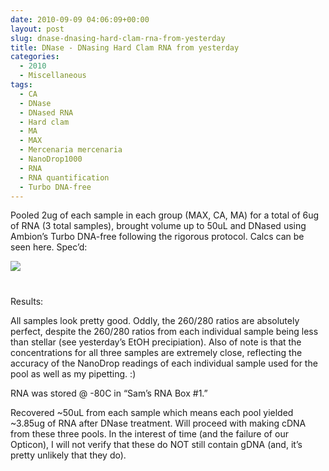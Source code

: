 ```yaml
---
date: 2010-09-09 04:06:09+00:00
layout: post
slug: dnase-dnasing-hard-clam-rna-from-yesterday
title: DNase - DNasing Hard Clam RNA from yesterday
categories:
  - 2010
  - Miscellaneous
tags:
  - CA
  - DNase
  - DNased RNA
  - Hard clam
  - MA
  - MAX
  - Mercenaria mercenaria
  - NanoDrop1000
  - RNA
  - RNA quantification
  - Turbo DNA-free
---
```


Pooled 2ug of each sample in each group (MAX, CA, MA) for a total of 6ug of RNA (3 total samples), brought volume up to 50uL and DNased using Ambion's Turbo DNA-free following the rigorous protocol. Calcs can be seen here. Spec'd:

![](https://eagle.fish.washington.edu/Arabidopsis/RNA%20Spec%20Readings/20100908%20DNased%20RNA.JPG)



# 



Results:

All samples look pretty good. Oddly, the 260/280 ratios are absolutely perfect, despite the 260/280 ratios from each individual sample being less than stellar (see yesterday's EtOH precipiation). Also of note is that the concentrations for all three samples are extremely close, reflecting the accuracy of the NanoDrop readings of each individual sample used for the pool as well as my pipetting. :)

RNA was stored @ -80C in "Sam's RNA Box #1."

Recovered ~50uL from each sample which means each pool yielded ~3.85ug of RNA after DNase treatment. Will proceed with making cDNA from these three pools. In the interest of time (and the failure of our Opticon), I will not verify that these do NOT still contain gDNA (and, it's pretty unlikely that they do).
